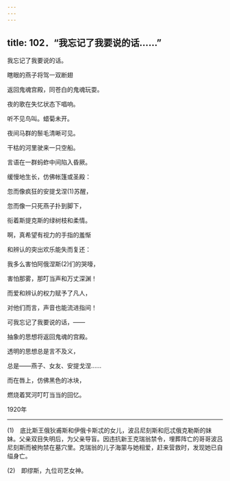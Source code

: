 ```yaml
---
---
---
```

title: 102．“我忘记了我要说的话……”
---




我忘记了我要说的话。

瞎眼的燕子将驾一双断翅

返回鬼魂宫殿，同苍白的鬼魂玩耍。

夜的歌在失忆状态下唱响。

听不见鸟叫。蜡菊未开。

夜间马群的鬃毛清晰可见。

干枯的河里驶来一只空船。

言语在一群蚂蚱中间陷入昏厥。

缓慢地生长，仿佛帐篷或圣殿：

忽而像疯狂的安提戈涅(1)苏醒，

忽而像一只死燕子扑到脚下，

衔着斯提克斯的绿树枝和柔情。

啊，真希望有视力的手指的羞惭

和辨认的突出欢乐能失而复还：

我多么害怕阿俄涅斯(2)们的哭嚎，

害怕那雾，那叮当声和万丈深渊！

而爱和辨认的权力赋予了凡人，

对他们而言，声音也能流进指间！

可我忘记了我要说的话，——

抽象的思想将返回鬼魂的宫殿。

透明的思想总是言不及义，

总是——燕子、女友、安提戈涅……

而在唇上，仿佛黑色的冰块，

燃烧着冥河叮叮当当的回忆。

1920年



* * *



(1)　底比斯王俄狄甫斯和伊俄卡斯忒的女儿，波吕尼刻斯和厄忒俄克勒斯的妹妹。父亲双目失明后，为父亲导盲。因违抗新王克瑞翁禁令，埋葬阵亡的哥哥波吕尼刻斯而被拘禁在墓穴里。克瑞翁的儿子海蒙与她相爱，赶来营救时，发现她已自缢身亡。

(2)　即缪斯，九位司艺女神。